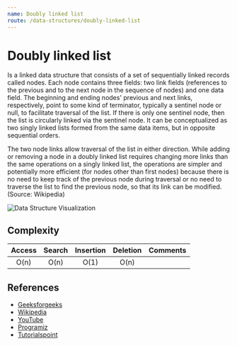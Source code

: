 ```yaml
---
name: Doubly linked list
route: /data-structures/doubly-linked-list
---
```


# Doubly linked list

Is a linked data structure that consists of a set of sequentially linked records
called nodes. Each node contains three fields: two link fields (references to
the previous and to the next node in the sequence of nodes) and one data field.
The beginning and ending nodes' previous and next links, respectively, point to
some kind of terminator, typically a sentinel node or null, to facilitate
traversal of the list. If there is only one sentinel node, then the list is
circularly linked via the sentinel node. It can be conceptualized as two singly
linked lists formed from the same data items, but in opposite sequential orders.

The two node links allow traversal of the list in either direction. While adding
or removing a node in a doubly linked list requires changing more links than the
same operations on a singly linked list, the operations are simpler and
potentially more efficient (for nodes other than first nodes) because there is
no need to keep track of the previous node during traversal or no need to
traverse the list to find the previous node, so that its link can be modified.
(Source: Wikipedia)

![Data Structure Visualization](https://media.geeksforgeeks.org/wp-content/cdn-uploads/gq/2014/03/DLL1.png)

## Complexity

| Access | Search | Insertion | Deletion | Comments |
| :----: | :----: | :-------: | :------: | :------- |
|  O(n)  |  O(n)  |   O(1)    |   O(n)   |          |

## References

- [Geeksforgeeks](https://www.geeksforgeeks.org/doubly-linked-list/)
- [Wikipedia](https://en.wikipedia.org/wiki/Doubly_linked_list)
- [YouTube](https://www.youtube.com/watch?v=ZlNKNSz88Nk)
- [Programiz](https://www.programiz.com/dsa/linked-list-types#doubly)
- [Tutorialspoint](https://www.tutorialspoint.com/data_structures_algorithms/doubly_linked_list_algorithm.htm)

